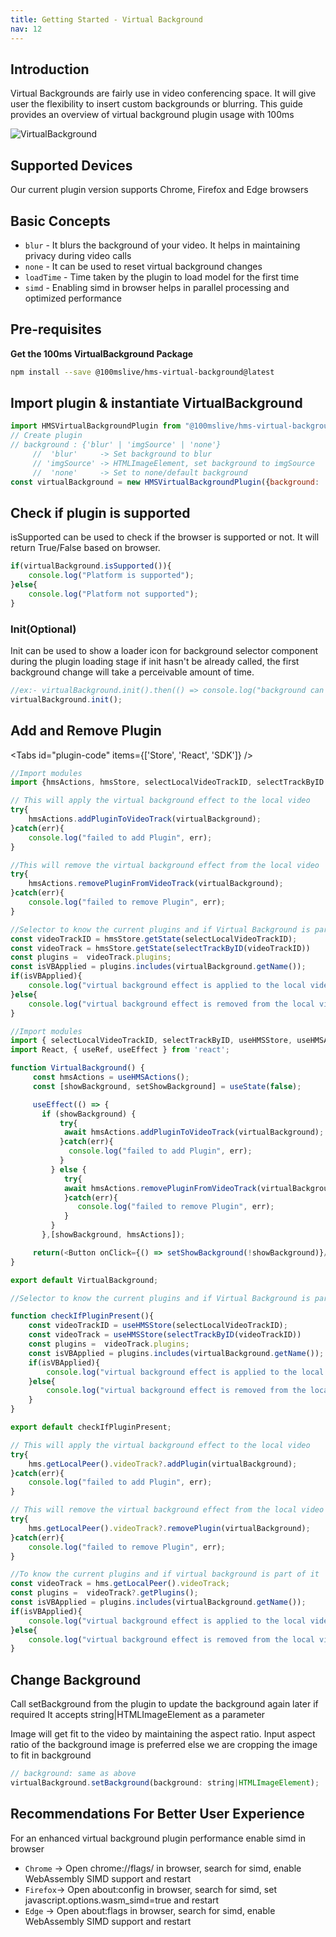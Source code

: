```yaml
---
title: Getting Started - Virtual Background
nav: 12
---
```


## Introduction

Virtual Backgrounds are fairly use in video conferencing space. It will give user the flexibility to
insert custom backgrounds or blurring.
This guide provides an overview of virtual background plugin usage with 100ms


<Image width={640} height={480} alt="VirtualBackground" src="/docs/v2/sample2-vb.png" />

## Supported Devices

Our current plugin version supports Chrome, Firefox and Edge browsers

## Basic Concepts

-   `blur` - It blurs the background of your video. It helps in maintaining privacy during video calls
-   `none` - It can be used to reset virtual background changes
-   `loadTime` - Time taken by the plugin to load model for the first time
-   `simd` - Enabling simd in browser helps in parallel processing and optimized performance

## Pre-requisites

**Get the 100ms VirtualBackground Package**

```bash
npm install --save @100mslive/hms-virtual-background@latest
```

## Import plugin & instantiate VirtualBackground

```jsx
import HMSVirtualBackgroundPlugin from "@100mslive/hms-virtual-background";
// Create plugin
// background : {'blur' | 'imgSource' | 'none'}
     //  'blur'     -> Set background to blur
     // 'imgSource' -> HTMLImageElement, set background to imgSource
     //  'none'     -> Set to none/default background
const virtualBackground = new HMSVirtualBackgroundPlugin({background: 'blur'|'none'|imgSource});
```

## Check if plugin is supported

isSupported can be used to check if the browser is supported or not.
It will return True/False based on browser.

```jsx
if(virtualBackground.isSupported()){
    console.log("Platform is supported");
}else{
    console.log("Platform not supported");
}
```

### Init(Optional)

Init can be used to show a loader icon for background selector component during the plugin loading stage
if init hasn't be already called, the first background change will take a perceivable amount of time.

```jsx
//ex:- virtualBackground.init().then(() => console.log("background can be changed now"))
virtualBackground.init();
```

## Add and Remove Plugin

<Tabs id="plugin-code" items={['Store', 'React', 'SDK']} />

<Tab id='plugin-code-0'>

```javascript
//Import modules
import {hmsActions, hmsStore, selectLocalVideoTrackID, selectTrackByID } from "./hms";
```

```javascript
// This will apply the virtual background effect to the local video
try{
    hmsActions.addPluginToVideoTrack(virtualBackground);
}catch(err){
    console.log("failed to add Plugin", err);
}
```

```javascript
//This will remove the virtual background effect from the local video
try{
    hmsActions.removePluginFromVideoTrack(virtualBackground);
}catch(err){
    console.log("failed to remove Plugin", err);
}
```

```javascript
//Selector to know the current plugins and if Virtual Background is part of it
const videoTrackID = hmsStore.getState(selectLocalVideoTrackID);
const videoTrack = hmsStore.getState(selectTrackByID(videoTrackID))
const plugins =  videoTrack.plugins;
const isVBApplied = plugins.includes(virtualBackground.getName());
if(isVBApplied){
    console.log("virtual background effect is applied to the local video");
}else{
    console.log("virtual background effect is removed from the local video");
}
```
</Tab>

<Tab id='plugin-code-1'>

```javascript
//Import modules
import { selectLocalVideoTrackID, selectTrackByID, useHMSStore, useHMSActions} from '@100mslive/hms-video-react';
import React, { useRef, useEffect } from 'react';
```

```javascript
function VirtualBackground() {
     const hmsActions = useHMSActions();
     const [showBackground, setShowBackground] = useState(false);

     useEffect(() => {
       if (showBackground) {
           try{
            await hmsActions.addPluginToVideoTrack(virtualBackground);
           }catch(err){
             console.log("failed to add Plugin", err);
           }
         } else {
            try{
            await hmsActions.removePluginFromVideoTrack(virtualBackground);
            }catch(err){
               console.log("failed to remove Plugin", err);
            }
         }
       },[showBackground, hmsActions]);

     return(<Button onClick={() => setShowBackground(!showBackground)}/>)
}

export default VirtualBackground;
```

```javascript
//Selector to know the current plugins and if Virtual Background is part of it

function checkIfPluginPresent(){
    const videoTrackID = useHMSStore(selectLocalVideoTrackID);
    const videoTrack = useHMSStore(selectTrackByID(videoTrackID))
    const plugins =  videoTrack.plugins;
    const isVBApplied = plugins.includes(virtualBackground.getName());
    if(isVBApplied){
        console.log("virtual background effect is applied to the local video");
    }else{
        console.log("virtual background effect is removed from the local video");
    }
}

export default checkIfPluginPresent;
```
</Tab>

<Tab id='plugin-code-2'>

```javascript
// This will apply the virtual background effect to the local video
try{
    hms.getLocalPeer().videoTrack?.addPlugin(virtualBackground);
}catch(err){
    console.log("failed to add Plugin", err);
}
```

```javascript
// This will remove the virtual background effect from the local video
try{
    hms.getLocalPeer().videoTrack?.removePlugin(virtualBackground);
}catch(err){
    console.log("failed to remove Plugin", err);
}
```

```javascript
//To know the current plugins and if virtual background is part of it
const videoTrack = hms.getLocalPeer().videoTrack;
const plugins =  videoTrack?.getPlugins();
const isVBApplied = plugins.includes(virtualBackground.getName());
if(isVBApplied){
    console.log("virtual background effect is applied to the local video");
}else{
    console.log("virtual background effect is removed from the local video");
}
```
</Tab>

## Change Background

Call setBackground from the plugin to update the background again later if required
It accepts string|HTMLImageElement as a parameter

Image will get fit to the video by maintaining the aspect ratio.
Input aspect ratio of the background image is preferred else we are cropping the image to fit in background

```jsx
// background: same as above
virtualBackground.setBackground(background: string|HTMLImageElement);
```

## Recommendations For Better User Experience

For an enhanced virtual background plugin performance enable simd in browser

-  `Chrome` -> Open chrome://flags/ in browser, search for simd, enable WebAssembly SIMD support and restart
-  `Firefox`-> Open about:config in browser, search for simd, set javascript.options.wasm_simd=true and restart
-  `Edge` -> Open about:flags in browser, search for simd, enable WebAssembly SIMD support and restart